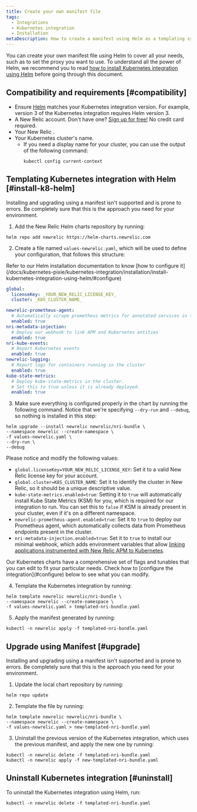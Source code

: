 ```yaml
---
title: Create your own manifest file
tags:
  - Integrations
  - Kubernetes integration
  - Installation
metaDescription: How to create a manifest using Helm as a templating system
---
```


You can create your own manifest file using Helm to cover all your needs, such as to set the proxy you want to use. To understand all the power of Helm, we recommend you to read [how to install Kubernetes integration using Helm](/docs/kubernetes-pixie/kubernetes-integration/installation/install-kubernetes-integration-using-helm) before going through this document.

## Compatibility and requirements [#compatibility]

* Ensure [Helm](https://github.com/helm/helm#install) matches your Kubernetes integration version. For example, version 3 of the Kubernetes integration requires Helm version 3.
* A New Relic account. Don't have one? [Sign up for free!](https://newrelic.com/signup) No credit card required.
* Your New Relic <LicenseKey />.
* Your Kubernetes cluster's name.
  * If you need a display name for your cluster, you can use the output of the following command:
    ```shell
    kubectl config current-context
    ```

## Templating Kubernetes integration with Helm [#install-k8-helm]

<Callout variant="important">
  Installing and upgrading using a manifest isn't supported and is prone to errors. Be completely sure that this is the approach you need for your environment.
</Callout>

1. Add the New Relic Helm charts repository by running:
  ```shell
  helm repo add newrelic https://helm-charts.newrelic.com
  ```

2. Create a file named `values-newrelic.yaml`, which will be used to define your configuration, that follows this structure:

<Callout variant="important">
Refer to our Helm installation documentation to know [how to configure it](/docs/kubernetes-pixie/kubernetes-integration/installation/install-kubernetes-integration-using-helm/#configure)
</Callout>

```yaml
global:
  licenseKey: _YOUR_NEW_RELIC_LICENSE_KEY_
  cluster: _K8S_CLUSTER_NAME_

newrelic-prometheus-agent:
  # Automatically scrape prometheus metrics for annotated services in the cluster
  enabled: true
nri-metadata-injection:
  # Deploy our webhook to link APM and Kubernetes entities
  enabled: true
nri-kube-events:
  # Report Kubernetes events
  enabled: true
newrelic-logging:
  # Report logs for containers running in the cluster
  enabled: true
kube-state-metrics:
  # Deploy kube-state-metrics in the cluster.
  # Set this to true unless it is already deployed.
  enabled: true
```

3. Make sure everything is configured properly in the chart by running the following command. Notice that we're specifying `--dry-run` and `--debug`, so nothing is installed in this step:

```shell
helm upgrade --install newrelic newrelic/nri-bundle \
--namespace newrelic --create-namespace \
-f values-newrelic.yaml \
--dry-run \
--debug
```

Please notice and modify the following values:

* `global.licenseKey=YOUR_NEW_RELIC_LICENSE_KEY`: Set it to a valid New Relic license key for your account.
* `global.cluster=K8S_CLUSTER_NAME`: Set it to identify the cluster in New Relic, so it should be a unique descriptive value.
* `kube-state-metrics.enabled=true`: Setting it to `true` will automatically install Kube State Metrics (KSM) for you, which is required for our integration to run. You can set this to `false` if KSM is already present in your cluster, even if it's on a different namespace.
* `newrelic-prometheus-agent.enabled=true`: Set it to `true` to deploy our Prometheus agent, which automatically collects data from Prometheus endpoints present in the cluster.
* `nri-metadata-injection.enabled=true`: Set it to `true` to install our minimal webhook, which adds environment variables that allow [linking applications instrumented with New Relic APM to Kubernetes](/docs/kubernetes-pixie/kubernetes-integration/link-your-applications/link-your-applications-kubernetes).

<Callout variant="tip">
Our Kubernetes charts have a comprehensive set of flags and tunables that you can edit to fit your particular needs. Check how to [configure the integration](#configure) below to see what you can modify.
</Callout>

4. Template the Kubernetes integration by running:
  ```shell
  helm template newrelic newrelic/nri-bundle \
  --namespace newrelic --create-namespace \
  -f values-newrelic.yaml > templated-nri-bundle.yaml
  ```

5. Apply the manifest generated by running:
  ```shell
  kubectl -n newrelic apply -f templated-nri-bundle.yaml
  ```

## Upgrade using Manifest [#upgrade]

<Callout variant="important">
  Installing and upgrading using a manifest isn't supported and is prone to errors. Be completely sure that this is the approach you need for your environment.
</Callout>

1. Update the local chart repository by running:
  ```shell
  helm repo update
  ```

2. Template the file by running:
  ```shell
  helm template newrelic newrelic/nri-bundle \
  --namespace newrelic --create-namespace \
  -f values-newrelic.yaml > new-templated-nri-bundle.yaml
  ```

3. Uninstall the previous version of the Kubernetes integration, which uses the previous manifest, and apply the new one by running:
  ```shell
  kubectl -n newrelic delete -f templated-nri-bundle.yaml
  kubectl -n newrelic apply -f new-templated-nri-bundle.yaml
  ```

## Uninstall Kubernetes integration [#uninstall]

To uninstall the Kubernetes integration using Helm, run:
  ```shell
  kubectl -n newrelic delete -f templated-nri-bundle.yaml
  ```

